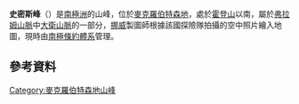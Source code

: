 {{coord|67|57|S|62|29|E|display=title}}

'''史密斯峰'''（{{lang-en|Smith Peaks}}）是[[南極洲|南極洲]]的山峰，位於[[麥克羅伯特森地|麥克羅伯特森地]]，處於[[霍登山|霍登山]]以南，屬於[[弗拉姆山脈|弗拉姆山脈]]中[[大衛山脈|大衛山脈]]的一部分，[[挪威|挪威]]製圖師根據該國探險隊拍攝的空中照片繪入地圖，現時由[[南極條約體系|南極條約體系]]管理。

==參考資料==
{{usgs-gazetteer}}

{{DEFAULTSORT:Smith Peaks}}
[[Category:麥克羅伯特森地山峰|Category:麥克羅伯特森地山峰]]


{{MacRobertsonLand-geo-stub}}